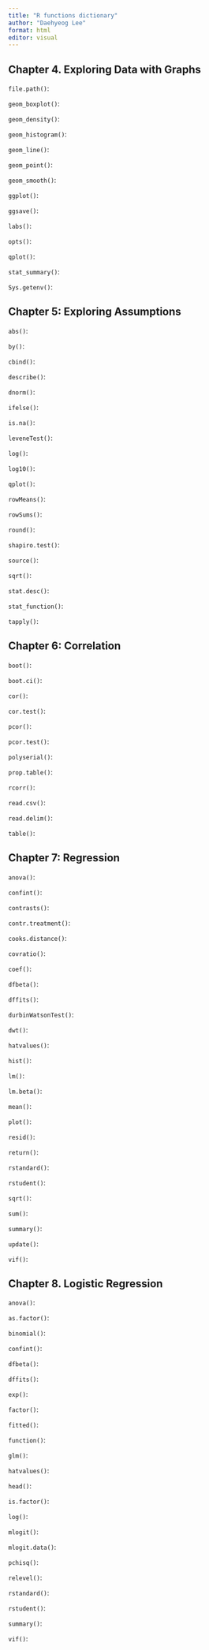 ```yaml
---
title: "R functions dictionary"
author: "Daehyeog Lee"
format: html
editor: visual
---
```


## Chapter 4. Exploring Data with Graphs

`file.path()`:

`geom_boxplot()`:

`geom_density()`:

`geom_histogram()`:

`geom_line()`:

`geom_point()`:

`geom_smooth()`:

`ggplot()`:

`ggsave()`:

`labs()`:

`opts()`:

`qplot()`:

`stat_summary()`:

`Sys.getenv()`:

## Chapter 5: Exploring Assumptions

`abs()`:

`by()`:

`cbind()`:

`describe()`:

`dnorm()`:

`ifelse()`:

`is.na()`:

`leveneTest()`:

`log()`:

`log10()`:

`qplot()`:

`rowMeans()`:

`rowSums()`:

`round()`:

`shapiro.test()`:

`source()`:

`sqrt()`:

`stat.desc()`:

`stat_function()`:

`tapply()`:

## Chapter 6: Correlation

`boot()`:

`boot.ci()`:

`cor()`:

`cor.test()`:

`pcor()`:

`pcor.test()`:

`polyserial()`:

`prop.table()`:

`rcorr()`:

`read.csv()`:

`read.delim()`:

`table()`:

## Chapter 7: Regression

`anova()`:

`confint()`:

`contrasts()`:

`contr.treatment()`:

`cooks.distance()`:

`covratio()`:

`coef()`:

`dfbeta()`:

`dffits()`:

`durbinWatsonTest()`:

`dwt()`:

`hatvalues()`:

`hist()`:

`lm()`:

`lm.beta()`:

`mean()`:

`plot()`:

`resid()`:

`return()`:

`rstandard()`:

`rstudent()`:

`sqrt()`:

`sum()`:

`summary()`:

`update()`:

`vif()`:

## Chapter 8. Logistic Regression

`anova()`:

`as.factor()`:

`binomial()`:

`confint()`:

`dfbeta()`:

`dffits()`:

`exp()`:

`factor()`:

`fitted()`:

`function()`:

`glm()`:

`hatvalues()`:

`head()`:

`is.factor()`:

`log()`:

`mlogit()`:

`mlogit.data()`:

`pchisq()`:

`relevel()`:

`rstandard()`:

`rstudent()`:

`summary()`:

`vif()`:
